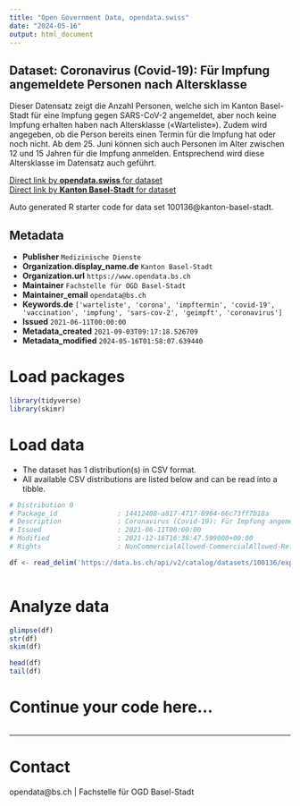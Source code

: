 ```yaml
---
title: "Open Government Data, opendata.swiss"
date: "2024-05-16"
output: html_document
---
```


## Dataset: Coronavirus (Covid-19): Für Impfung angemeldete Personen nach Altersklasse

Dieser Datensatz zeigt die Anzahl Personen, welche sich im Kanton Basel-Stadt für eine Impfung gegen SARS-CoV-2 angemeldet, aber noch keine Impfung erhalten haben nach Altersklasse («Warteliste»). Zudem wird angegeben, ob die Person bereits einen Termin für die Impfung hat oder noch nicht. Ab dem 25. Juni können sich auch Personen im Alter zwischen 12 und 15 Jahren für die Impfung anmelden. Entsprechend wird diese Altersklasse im Datensatz auch geführt. 

[Direct link by **opendata.swiss** for dataset](https://opendata.swiss/de/dataset/coronavirus-covid-19-fur-impfung-angemeldete-personen-nach-altersklasse)<br>
[Direct link by **Kanton Basel-Stadt** for dataset](https://data.bs.ch/explore/dataset/100136/)

Auto generated R starter code for data set 100136@kanton-basel-stadt.

## Metadata

- **Publisher** `Medizinische Dienste`
- **Organization.display_name.de** `Kanton Basel-Stadt`
- **Organization.url** `https://www.opendata.bs.ch`
- **Maintainer** `Fachstelle für OGD Basel-Stadt`
- **Maintainer_email** `opendata@bs.ch`
- **Keywords.de** `['warteliste', 'corona', 'impftermin', 'covid-19', 'vaccination', 'impfung', 'sars-cov-2', 'geimpft', 'coronavirus']`
- **Issued** `2021-06-11T00:00:00`
- **Metadata_created** `2021-09-03T09:17:18.526709`
- **Metadata_modified** `2024-05-16T01:58:07.639440`


# Load packages

```r

library(tidyverse)
library(skimr)

```

# Load data

-   The dataset has 1 distribution(s) in CSV format.
-   All available CSV distributions are listed below and can be read into a tibble.

```r

# Distribution 0
# Package_id               : 14412408-a817-4717-8964-66c73ff7b18a
# Description              : Coronavirus (Covid-19): Für Impfung angemeldete Personen nach Altersklasse (csv)
# Issued                   : 2021-06-11T00:00:00
# Modified                 : 2021-12-16T16:38:47.599000+00:00
# Rights                   : NonCommercialAllowed-CommercialAllowed-ReferenceRequired

df <- read_delim('https://data.bs.ch/api/v2/catalog/datasets/100136/exports/csv')



```

# Analyze data

```r

glimpse(df)
str(df)
skim(df)

head(df)
tail(df)

```

# Continue your code here...

```r

```

------------------------------------------------------------------------

# Contact

opendata@bs.ch | Fachstelle für OGD Basel-Stadt
